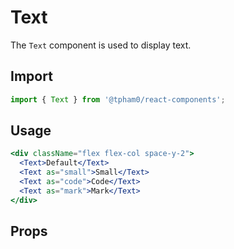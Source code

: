 
# Text

The `Text` component is used to display text.

## Import

```js
import { Text } from '@tpham0/react-components';
```

## Usage

```jsx
<div className="flex flex-col space-y-2">
  <Text>Default</Text>
  <Text as="small">Small</Text>
  <Text as="code">Code</Text>
  <Text as="mark">Mark</Text>
</div>
```

## Props
